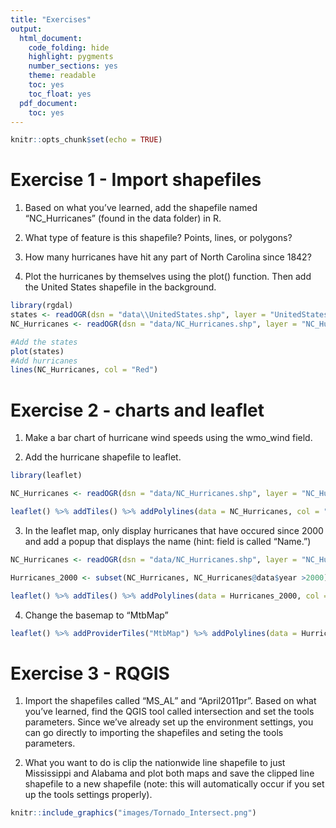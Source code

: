```yaml
---
title: "Exercises"
output:
  html_document:
    code_folding: hide
    highlight: pygments
    number_sections: yes
    theme: readable
    toc: yes
    toc_float: yes
  pdf_document:
    toc: yes
---
```


```r
knitr::opts_chunk$set(echo = TRUE)
```

# Exercise 1 - Import shapefiles

1. Based on what you've learned, add the shapefile named "NC_Hurricanes" (found in the data folder) in R.

2. What type of feature is this shapefile?  Points, lines, or polygons?

3. How many hurricanes have hit any part of North Carolina since 1842?  

4. Plot the hurricanes by themselves using the plot() function.  Then add the United States shapefile in the background.
```r
library(rgdal)
states <- readOGR(dsn = "data\\UnitedStates.shp", layer = "UnitedStates", verbose = FALSE)
NC_Hurricanes <- readOGR(dsn = "data/NC_Hurricanes.shp", layer = "NC_Hurricanes", verbose = FALSE)

#Add the states
plot(states)
#Add hurricanes
lines(NC_Hurricanes, col = "Red")
```

# Exercise 2 - charts and leaflet

1. Make a bar chart of hurricane wind speeds using the wmo_wind field.

2. Add the hurricane shapefile to leaflet.

```r
library(leaflet)

NC_Hurricanes <- readOGR(dsn = "data/NC_Hurricanes.shp", layer = "NC_Hurricanes", verbose = FALSE)

leaflet() %>% addTiles() %>% addPolylines(data = NC_Hurricanes, col = "red")
```

3. In the leaflet map, only display hurricanes that have occured since 2000 and add a popup that displays the name (hint: field is called "Name.")

```r
NC_Hurricanes <- readOGR(dsn = "data/NC_Hurricanes.shp", layer = "NC_Hurricanes", verbose = FALSE)

Hurricanes_2000 <- subset(NC_Hurricanes, NC_Hurricanes@data$year >2000)

leaflet() %>% addTiles() %>% addPolylines(data = Hurricanes_2000, col = "red", popup = ~paste("Hurricane Name: ", Name))

```


4. Change the basemap to "MtbMap"

```r

leaflet() %>% addProviderTiles("MtbMap") %>% addPolylines(data = Hurricanes_2000, col = "red", popup = ~paste("Hurricane Name: ", Name))

```

# Exercise 3 - RQGIS

1. Import the shapefiles called "MS_AL" and "April2011pr".  Based on what you've learned, find the QGIS tool called intersection and set the tools parameters.  Since we've already set up the environment settings, you can go directly to importing the shapefiles and seting the tools parameters.


2. What you want to do is clip the nationwide line shapefile to just Mississippi and Alabama and plot both maps and save the clipped line shapefile to a new shapefile (note: this will automatically occur if you set up the tools settings properly).


 ```r
 knitr::include_graphics("images/Tornado_Intersect.png") 
 ``` 
